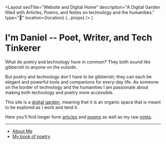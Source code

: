   <Layout
    seoTitle="Website and Digital Home"
    description="A Digital Garden filled with Articles, Poems, and Notes on technology and the humanities."
    type="🌱"
    location={location}
    {...props}
  />
)

# I'm Daniel -- Poet, Writer, and Tech Tinkerer

What do poetry and technology have in common? They both sound like gibberish to anyone on the outside.

But poetry and technology don't have to be gibberish; they can each be elegant and powerful tools and companions for every-day life. As someone on the border of technology and the humanities I am passionate about making both technology and poetry more accessible.

This site is a [digital garden](/notes/digital-garden), meaning that it is an organic space that is meant to be explored as I work and tend it.

Here you'll find longer form [articles](/articles) and [poems](/poetry) as well as my raw [notes](/notes).

---

- [About Me](/about)
- [My book of poetry](/poetry/seasons-of-thought)
